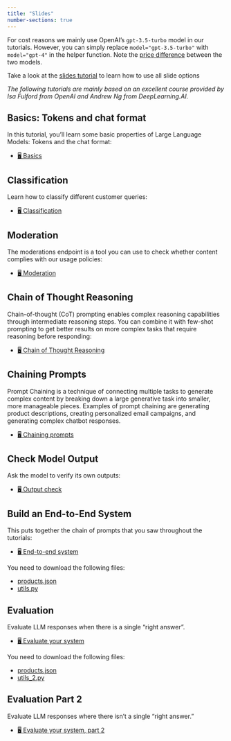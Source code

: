 ```yaml
---
title: "Slides"
number-sections: true
---
```


For cost reasons we mainly use OpenAI's `gpt-3.5-turbo` model in our tutorials. However, you can simply replace `model="gpt-3.5-turbo"` with `model="gpt-4"` in the helper function. Note the [price difference](https://openai.com/pricing) between the two models.

::: {.callout-note appearance="simple"}
Take a look at the [slides tutorial](https://kirenz.github.io/lab-toolkit/slides/slides.html#/title-slide) to learn how to use all slide options 

:::

*The following tutorials are mainly based on an excellent course provided by Isa Fulford from OpenAI and Andrew Ng from DeepLearning.AI.*

## Basics: Tokens and chat format

In this tutorial, you'll learn some basic properties of Large Language Models: Tokens and the chat format:

- [🖥️ Basics](/slides/basics.qmd)

## Classification 

Learn how to classify different customer queries:

- [🖥️ Classification](/slides/classification.qmd)

## Moderation

The moderations endpoint is a tool you can use to check whether content complies with our usage policies:

- [🖥️ Moderation](/slides/moderation.qmd)

## Chain of Thought Reasoning

Chain-of-thought (CoT) prompting enables complex reasoning capabilities through intermediate reasoning steps. You can combine it with few-shot prompting to get better results on more complex tasks that require reasoning before responding:

- [🖥️ Chain of Thought Reasoning](/slides/reasoning.qmd)

## Chaining Prompts

Prompt Chaining is a technique of connecting multiple tasks to generate complex content by breaking down a large generative task into smaller, more manageable pieces. Examples of prompt chaining are generating product descriptions, creating personalized email campaigns, and generating complex chatbot responses.

- [🖥️ Chaining prompts](/slides/chaining.qmd)

## Check Model Output 

Ask the model to verify its own outputs:

- [🖥️ Output check](/slides/outputcheck.qmd)


## Build an End-to-End System

This puts together the chain of prompts that you saw throughout the tutorials:

- [🖥️ End-to-end system](/slides/system.qmd)

You need to download the following files:

- [products.json](/slides/products.json)
- [utils.py](/slides/utils_2.py)

## Evaluation

Evaluate LLM responses when there is a single "right answer".

- [🖥️ Evaluate your system](/slides/evaluation.qmd)

You need to download the following files:

- [products.json](/slides/products.json)
- [utils_2.py](/slides/utils_2.py)


## Evaluation Part 2

Evaluate LLM responses where there isn't a single "right answer."

- [🖥️ Evaluate your system, part 2](/slides/evaluation_2.qmd)
